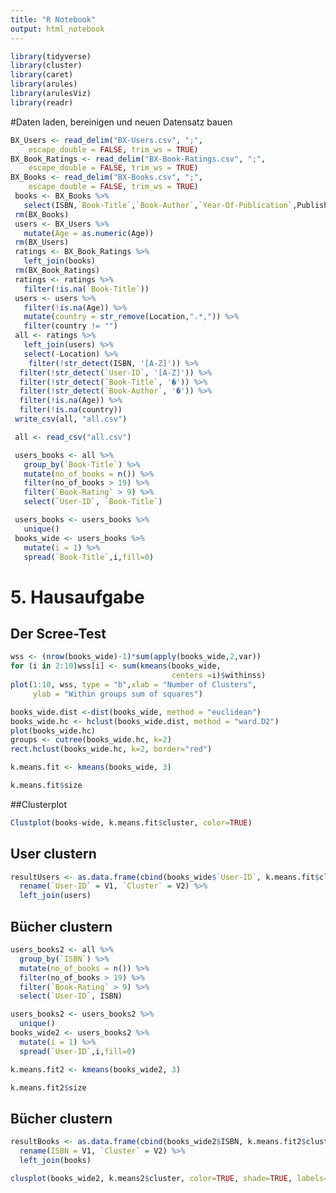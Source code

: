 ```yaml
---
title: "R Notebook"
output: html_notebook
---
```


```r
library(tidyverse)
library(cluster)
library(caret)
library(arules)
library(arulesViz)
library(readr)
```

#Daten laden, bereinigen und neuen Datensatz bauen
```r
BX_Users <- read_delim("BX-Users.csv", ";", 
    escape_double = FALSE, trim_ws = TRUE)
BX_Book_Ratings <- read_delim("BX-Book-Ratings.csv", ";", 
    escape_double = FALSE, trim_ws = TRUE)
BX_Books <- read_delim("BX-Books.csv", ";", 
    escape_double = FALSE, trim_ws = TRUE)
 books <- BX_Books %>%
   select(ISBN,`Book-Title`,`Book-Author`,`Year-Of-Publication`,Publisher)
 rm(BX_Books)
 users <- BX_Users %>%
   mutate(Age = as.numeric(Age))
 rm(BX_Users)
 ratings <- BX_Book_Ratings %>%
   left_join(books)
 rm(BX_Book_Ratings)
 ratings <- ratings %>%
   filter(!is.na(`Book-Title`))
 users <- users %>%
   filter(!is.na(Age)) %>%
   mutate(country = str_remove(Location,".*,")) %>%
   filter(country != "")
 all <- ratings %>%
   left_join(users) %>%
   select(-Location) %>%
    filter(!str_detect(ISBN, '[A-Z]')) %>%
  filter(!str_detect(`User-ID`, '[A-Z]')) %>%
  filter(!str_detect(`Book-Title`, '�')) %>%
  filter(!str_detect(`Book-Author`, '�')) %>%
  filter(!is.na(Age)) %>%
  filter(!is.na(country))
 write_csv(all, "all.csv")
```

```r
 all <- read_csv("all.csv")
```

```r
 users_books <- all %>%
   group_by(`Book-Title`) %>%
   mutate(no_of_books = n()) %>%
   filter(no_of_books > 19) %>%
   filter(`Book-Rating` > 9) %>%
   select(`User-ID`, `Book-Title`)
```
```r
 users_books <- users_books %>%
   unique()
 books_wide <- users_books %>%
   mutate(i = 1) %>%
   spread(`Book-Title`,i,fill=0)
```


# 5. Hausaufgabe

## Der Scree-Test 
```r
wss <- (nrow(books_wide)-1)*sum(apply(books_wide,2,var))
for (i in 2:10)wss[i] <- sum(kmeans(books_wide,
                                    centers =i)$withinss)
plot(1:10, wss, type = "b",xlab = "Number of Clusters",
     ylab = "Within groups sum of squares")
```

```r
books_wide.dist <-dist(books_wide, method = "euclidean")
books_wide.hc <- hclust(books_wide.dist, method = "ward.D2")
plot(books_wide.hc)
groups <- cutree(books_wide.hc, k=2)
rect.hclust(books_wide.hc, k=2, border="red")
```


```r
k.means.fit <- kmeans(books_wide, 3)
```

```r
k.means.fit$size
```

##Clusterplot
```r
Clustplot(books-wide, k.means.fit$cluster, color=TRUE)
```

## User clustern
```r
resultUsers <- as.data.frame(cbind(books_wide$`User-ID`, k.means.fit$cluster)) %>%
  rename(`User-ID` = V1, `Cluster` = V2) %>%
  left_join(users)
```

## Bücher clustern
```r
users_books2 <- all %>%
  group_by(`ISBN`) %>%
  mutate(no_of_books = n()) %>%
  filter(no_of_books > 19) %>%
  filter(`Book-Rating` > 9) %>%
  select(`User-ID`, ISBN)
```

```r
users_books2 <- users_books2 %>%
  unique()
books_wide2 <- users_books2 %>%
  mutate(i = 1) %>%
  spread(`User-ID`,i,fill=0)
```

```r
k.means.fit2 <- kmeans(books_wide2, 3)
```

```r
k.means.fit2$size
```


## Bücher clustern
```r
resultBooks <- as.data.frame(cbind(books_wide2$ISBN, k.means.fit2$cluster)) %>%
  rename(ISBN = V1, `Cluster` = V2) %>%
  left_join(books)
```


```r
clusplot(books_wide2, k.means2$cluster, color=TRUE, shade=TRUE, labels=4, lines=0, main="K-means cluster plot")
```

